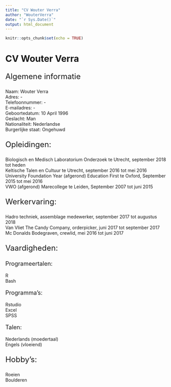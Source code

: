 ```yaml
---
title: "CV Wouter Verra"
author: "WouterVerra"
date: "`r Sys.Date()`"
output: html_document
---
```


```r
knitr::opts_chunk$set(echo = TRUE)
```

# CV Wouter Verra

<p style="font-size: x-large">Algemene informatie</p>
Naam:			Wouter Verra <br>
Adres: 			- <br>
Telefoonnummer: 	- <br>
E-mailadres: 		- <br>
Geboortedatum: 	10 April 1996 <br>
Geslacht: 		Man <br>
Nationaliteit: 		Nederlandse <br>
Burgerlijke staat: 	Ongehuwd <br>

<p style="font-size: x-large">Opleidingen:</p>
Biologisch en Medisch Laboratorium Onderzoek te Utrecht, september 2018 tot heden <br>
Keltische Talen en Cultuur te Utrecht, september 2016 tot mei 2016 <br>
University Foundation Year (afgerond) Education First te Oxford, September 2015 tot mei 2016 <br>
VWO (afgerond) Marecollege te Leiden, September 2007 tot juni 2015 <br>

<p style="font-size: x-large">Werkervaring:</p>
Hadro techniek, assemblage medewerker, september 2017 tot augustus 2018 <br>
Van Vliet The Candy Company, orderpicker, juni 2017 tot september 2017 <br>
Mc Donalds Bodegraven, crewlid, mei 2016 tot juni 2017

<p style="font-size: x-large">Vaardigheden:</p>

<p style="font-size: large">Programeertalen:</p>
R <br>
Bash <br>

<p style="font-size: large">Programma's:</p>
Rstudio <br>
Excel <br>
SPSS

<p style="font-size: large">Talen:</p>
Nederlands (moedertaal) <br>
Engels (vloeiend)

<p style="font-size: x-large">Hobby’s:</p>
Roeien <br>
Boulderen
